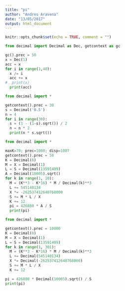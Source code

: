 ```yaml
---
title: "pi"
author: "Andres Aravena"
date: "13/05/2017"
output: html_document
---
```


```r
knitr::opts_chunk$set(echo = TRUE, comment = "")
```

```python
from decimal import Decimal as Dec, getcontext as gc

gc().prec = 50
x = Dec(1)
acc = x
for i in range(1,40):
  x /= i
  acc += x
#  print(x)
  print(acc)
```

```python
from decimal import *

getcontext().prec = 30
s = Decimal('0.5')
n = 4
for i in range(30):
  s = (1 - (1-s).sqrt()) / 2
  n = n * 2
  print(n * s.sqrt())
```


```python
from decimal import *

maxK=70; prec=1008; disp=1007
getcontext().prec = 50
K = Decimal(6)
M = X = Decimal(1)
L = S = Decimal(13591409)
A = Decimal(10005).sqrt()
for k in range(1, 10):
  M = (K**3 - K*16) * M / Decimal(k)**3 
  L += 545140134
  X *= -262537412640768000
  S += M * L / X
  K += 12
  pi = 426880 * A / S
  print(pi)
```

```python
from decimal import *

getcontext().prec = 10000
K = Decimal(6)
M = X = Decimal(1)
L = S = Decimal(13591409)
for k in range(1, 301):
  M = (K**3 - K*16) * M / Decimal(k)**3 
  L += Decimal(545140134)
  X *= Decimal(-262537412640768000)
  S += M * L / X
  K += 12

pi = 426880 * Decimal(10005).sqrt() / S
print(pi)
```